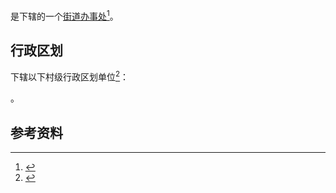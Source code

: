 {{中国乡级行政区|44/17/81/002/000}}

'''{{PAGENAMEBASE}}'''是{{PRC admin/fullname|44/17/81/002/000|3}}下辖的一个[[街道办事处|街道办事处]]<ref>{{PRC admin/ref sgc|{{PRC admin/parent|44/17/81/002/000}}}}</ref>。

== 行政区划 ==
{{PAGENAMEBASE}}下辖以下村级行政区划单位<ref>{{PRC admin/ref sgc|44/17/81/002/000}}</ref>：

{{PRC admin/children|44/17/81/002/000}}。

== 参考资料 ==
{{reflist}}

{{广东行政区划小作品}}
{{PRC admin/navcat|44/17/81/002/000}}